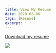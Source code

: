 ```yaml
---
title: View My Resume
date: 2020-08-06
tags: [Resume]
excerpt: ' '
---
```

<!-- Link -->
[Download my resume]("../files/StephenPonce_Resume.pdf")

<!-- Image -->
![](../images/resume.png)

